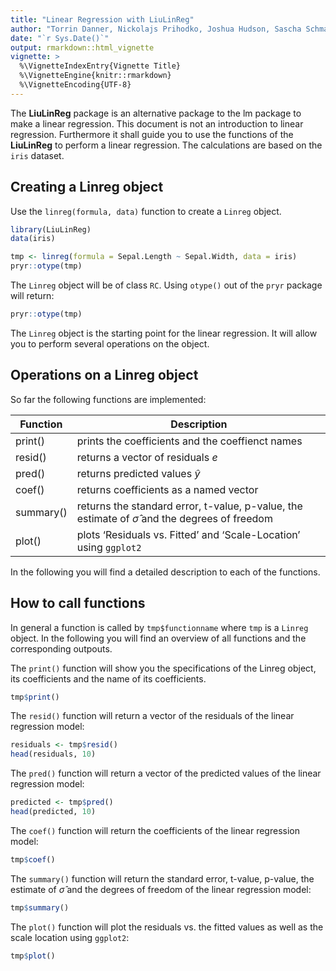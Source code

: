 ```yaml
---
title: "Linear Regression with LiuLinReg"
author: "Torrin Danner, Nickolajs Prihodko, Joshua Hudson, Sascha Schmalz"
date: "`r Sys.Date()`"
output: rmarkdown::html_vignette
vignette: >
  %\VignetteIndexEntry{Vignette Title}
  %\VignetteEngine{knitr::rmarkdown}
  %\VignetteEncoding{UTF-8}
---
```


The __LiuLinReg__ package is an alternative package to the lm package to make a linear regression. This document is not an introduction to linear regression. Furthermore it shall guide you to use the functions of the __LiuLinReg__ to perform a linear regression. The calculations are based on the `iris` dataset.

## Creating a Linreg object

Use the `linreg(formula, data)` function to create a `Linreg` object.

```r
library(LiuLinReg)
data(iris)

tmp <- linreg(formula = Sepal.Length ~ Sepal.Width, data = iris)
pryr::otype(tmp)
```

The `Linreg` object will be of class `RC`. Using `otype()` out of the `pryr` package will return:
```r
pryr::otype(tmp)
```

The `Linreg` object is the starting point for the linear regression. It will allow you to perform several operations on the object.

## Operations on a Linreg object

So far the following functions are implemented:

| Function  | Description                                                               |
|-----------|---------------------------------------------------------------------------|
| print()   | prints the coefficients and the coeffienct names                          |
| resid()   | returns a vector of residuals $e$                                         |
| pred()    | returns predicted values $\hat{y}$                                        |
| coef()    | returns coefficients as a named vector                                    |
| summary() | returns the standard error, t-value, p-value, the estimate of $\hat{\sigma}$ and the degrees of freedom |
| plot()    | plots 'Residuals vs. Fitted' and 'Scale-Location' using `ggplot2`         |

In the following you will find a detailed description to each of the functions.

## How to call functions

In general a function is called by `tmp$functionname` where `tmp` is a `Linreg` object. In the following you will find an overview of all functions and the corresponding outpouts. 

The `print()` function will show you the specifications of the Linreg object, its coefficients and the name of its coefficients.

```r
tmp$print()
```

The `resid()` function will return a vector of the residuals of the linear regression model:
```r
residuals <- tmp$resid()
head(residuals, 10)
```

The `pred()` function will return a vector of the predicted values of the linear regression model:
```r
predicted <- tmp$pred()
head(predicted, 10)
```

The `coef()` function will return the coefficients of the linear regression model:
```r
tmp$coef()
```

The `summary()` function will return the standard error, t-value, p-value, the estimate of $\hat{\sigma}$ and the degrees of freedom of the linear regression model:
```r
tmp$summary()
```

The `plot()` function will plot the residuals vs. the fitted values as well as the scale location using `ggplot2`:
```r
tmp$plot()
```

